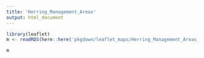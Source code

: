 ```yaml
--- 
title: 'Herring_Management_Areas' 
output: html_document 
--- 
```


```r
library(leaflet) 
m <- readRDS(here::here('pkgdown/leaflet_maps/Herring_Management_Areas_leaflet.rds')) 
``` 

```r
m 
```